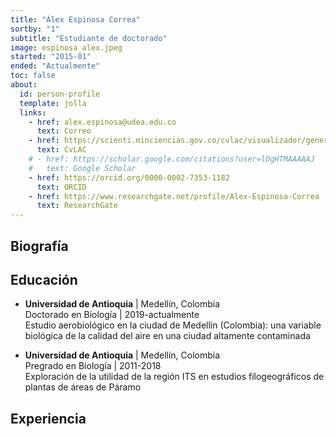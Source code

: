 ```yaml
---
title: "Álex Espinosa Correa"
sortby: "1"
subtitle: "Estudiante de doctorado"
image: espinosa_alex.jpeg
started: "2015-01"
ended: "Actualmente"
toc: false
about:
  id: person-profile
  template: jolla
  links:
    - href: alex.espinosa@udea.edu.co
      text: Correo
    - href: https://scienti.minciencias.gov.co/cvlac/visualizador/generarCurriculoCv.do?cod_rh=0000117836
      text: CvLAC
    # - href: https://scholar.google.com/citations?user=lOgHTMAAAAAJ
    #   text: Google Scholar
    - href: https://orcid.org/0000-0002-7353-1182
      text: ORCID
    - href: https://www.researchgate.net/profile/Alex-Espinosa-Correa
      text: ResearchGate
---
```


:::{#person-profile}
:::

## Biografía

## Educación

- **Universidad de Antioquia** | Medellín, Colombia  
Doctorado en Biología | 2019-actualmente  
Estudio aerobiológico en la ciudad de Medellín (Colombia): una variable biológica de la calidad del aire en una ciudad altamente contaminada

- **Universidad de Antioquia** | Medellín, Colombia  
Pregrado en Biología | 2011-2018  
Exploración de la utilidad de la región ITS en estudios filogeográficos de plantas de áreas de Páramo

## Experiencia